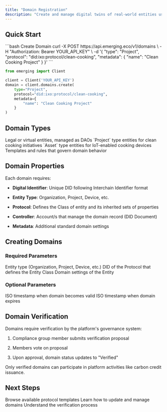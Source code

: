 ```yaml
---
title: "Domain Registration"
description: "Create and manage digital twins of real-world entities using the IXO Spatial Web Platform"
---
```


## Quick Start

<CodeGroup>
  ```bash Create Domain
  curl -X POST https://api.emerging.eco/v1/domains \
    -H "Authorization: Bearer YOUR_API_KEY" \
    -d '{
      "type": "Project",
      "protocol": "did:ixo:protocol/clean-cooking",
      "metadata": {
        "name": "Clean Cooking Project"
      }
    }'
  ```

  ```python
  from emerging import Client

  client = Client('YOUR_API_KEY')
  domain = client.domains.create(
      type="Project",
      protocol="did:ixo:protocol/clean-cooking",
      metadata={
          "name": "Clean Cooking Project"
      }
  )
  ```
</CodeGroup>

## Domain Types

<CardGroup>
  <Card title="Organizations" icon="building">
    Legal or virtual entities, managed as DAOs
  </Card>

  <Card title="Projects" icon="diagram-project">
    `Project` type entities for clean cooking initiatives
  </Card>

  <Card title="Assets" icon="microchip">
    `Asset` type entities for IoT-enabled cooking devices
  </Card>

  <Card title="Protocols" icon="file-code">
    Templates and rules that govern domain behavior
  </Card>

  <Card title="Oracles" icon="sparkles" />

  <Card title="Requests" icon="sparkles" />
</CardGroup>

## Domain Properties

Each domain requires:

* **Digital Identifier**: Unique DID following Interchain Identifier format

* **Entity Type**: Organization, Project, Device, etc.

* **Protocol**: Defines the Class of entity and its inherited sets of properties

* **Controller**: Account/s that manage the domain record (DID Document)

* **Metadata**: Additional standard domain settings

## Creating Domains

### Required Parameters

<ResponseField name="type" type="string" required>
  Entity type (Organization, Project, Device, etc.)
</ResponseField>

<ResponseField name="class" type="string" required>
  DID of the Protocol that defines the Entity Class
</ResponseField>

<ResponseField name="metadata" type="object">
  Domain settings of the Entity
</ResponseField>

### Optional Parameters

<ResponseField name="validFrom" type="string">
  ISO timestamp when domain becomes valid
</ResponseField>

<ResponseField name="validUntil" type="string">
  ISO timestamp when domain expires
</ResponseField>

## Domain Verification

Domains require verification by the platform's governance system:

1. Compliance group member submits verification proposal

2. Members vote on proposal

3. Upon approval, domain status updates to "Verified"

<Note>
  Only verified domains can participate in platform activities like carbon credit issuance.
</Note>

## Next Steps

<CardGroup>
  <Card title="Protocol Templates" icon="book">
    Browse available protocol templates
  </Card>

  <Card title="Entity Management" icon="gear">
    Learn how to update and manage domains
  </Card>

  <Card title="Governance Guide" icon="scale-balanced">
    Understand the verification process
  </Card>
</CardGroup>